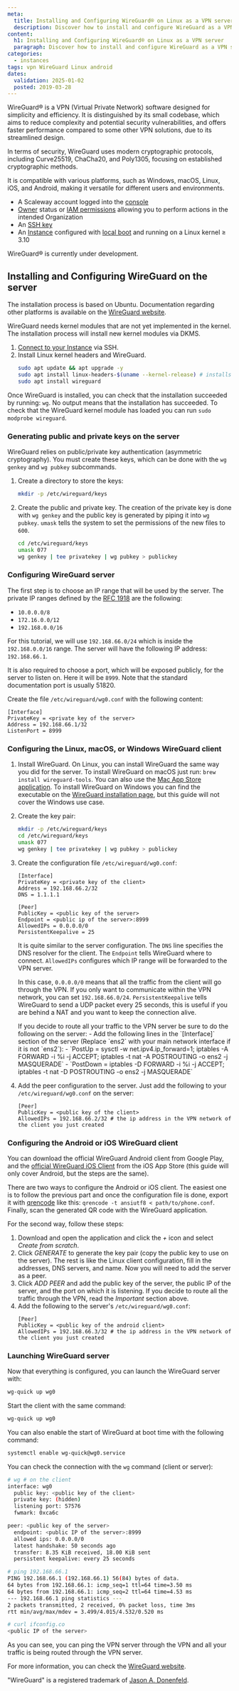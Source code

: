 ```yaml
---
meta:
  title: Installing and Configuring WireGuard® on Linux as a VPN server
  description: Discover how to install and configure WireGuard as a VPN server on Linux using Scaleway Instances. Follow our step-by-step guide to set up a secure and high-performance VPN server.
content:
  h1: Installing and Configuring WireGuard® on Linux as a VPN server
  paragraph: Discover how to install and configure WireGuard as a VPN server on Linux using Scaleway Instances. Follow our step-by-step guide to set up a secure and high-performance VPN server.
categories:
  - instances
tags: vpn WireGuard Linux android
dates:
  validation: 2025-01-02
  posted: 2019-03-28
---
```



<ClickableBanner
  productLogo="generic"
  title="Enhance security with WireGuard VPN on your Scaleway infrastructure."
  url="https://account.scaleway.com/register"
  label="Create your account"
/>
WireGuard® is a VPN (Virtual Private Network) software designed for simplicity and efficiency. It is distinguished by its small codebase, which aims to reduce complexity and potential security vulnerabilities, and offers faster performance compared to some other VPN solutions, due to its streamlined design.

In terms of security, WireGuard uses modern cryptographic protocols, including Curve25519, ChaCha20, and Poly1305, focusing on established cryptographic methods.

It is compatible with various platforms, such as Windows, macOS, Linux, iOS, and Android, making it versatile for different users and environments.

<Requirements />

- A Scaleway account logged into the [console](https://console.scaleway.com)
- [Owner](/iam/concepts/#owner) status or [IAM permissions](/iam/concepts/#permission) allowing you to perform actions in the intended Organization
- An [SSH key](/organizations-and-projects/how-to/create-ssh-key/)
- An [Instance](/instances/how-to/create-an-instance/) configured with [local boot](/instances/how-to/use-boot-modes/#how-to-use-local-boot) and running on a Linux kernel ≥ 3.10

<Message type="important">
  WireGuard® is currently under development.
</Message>

## Installing and Configuring WireGuard on the server

The installation process is based on Ubuntu. Documentation regarding other platforms is available on the [WireGuard website](https://www.wireguard.com/install/).

<Message type="note">
  WireGuard needs kernel modules that are not yet implemented in the kernel. The installation process will install new kernel modules via DKMS.
</Message>

1. [Connect to your Instance](/instances/how-to/connect-to-instance/) via SSH.
2. Install Linux kernel headers and WireGuard.
    ```bash
    sudo apt update && apt upgrade -y
    sudo apt install linux-headers-$(uname --kernel-release) # installs the right kernel headers for your version
    sudo apt install wireguard
    ```

Once WireGuard is installed, you can check that the installation succeeded by running: `wg`. No output means that the installation has succeeded. To check that the WireGuard kernel module has loaded you can run `sudo modprobe wireguard`.

### Generating public and private keys on the server

WireGuard relies on public/private key authentication (asymmetric cryptography). You must create these keys, which can be done with the `wg genkey` and `wg pubkey` subcommands.

1. Create a directory to store the keys:
    ```bash
    mkdir -p /etc/wireguard/keys
    ```
2. Create the public and private key. The creation of the private key is done with `wg genkey` and the public key is generated by piping it into `wg pubkey`. `umask` tells the system to set the permissions of the new files to `600`.
    ```bash
    cd /etc/wireguard/keys
    umask 077
    wg genkey | tee privatekey | wg pubkey > publickey
    ```

### Configuring WireGuard server

The first step is to choose an IP range that will be used by the server. The private IP ranges defined by the [RFC 1918](https://tools.ietf.org/html/rfc1918) are the following:

- `10.0.0.0/8`
- `172.16.0.0/12`
- `192.168.0.0/16`

For this tutorial, we will use `192.168.66.0/24` which is inside the `192.168.0.0/16` range. The server will have the following IP address: `192.168.66.1`.

It is also required to choose a port, which will be exposed publicly, for the server to listen on. Here it will be `8999`. Note that the standard documentation port is usually 51820.

Create the file `/etc/wireguard/wg0.conf` with the following content:

```
[Interface]
PrivateKey = <private key of the server>
Address = 192.168.66.1/32
ListenPort = 8999
```

### Configuring the Linux, macOS, or Windows WireGuard client

1. Install WireGuard. On Linux, you can install WireGuard the same way you did for the server. To install WireGuard on macOS just run: `brew install wireguard-tools`. You can also use the [Mac App Store application](https://apps.apple.com/us/app/wireguard/id1451685025?ls=1&mt=12). To install WireGuard on Windows you can find the executable on the [WireGuard installation page](https://www.wireguard.com/install/#installation), but this guide will not cover the Windows use case.
2. Create the key pair:
    ```bash
    mkdir -p /etc/wireguard/keys
    cd /etc/wireguard/keys
    umask 077
    wg genkey | tee privatekey | wg pubkey > publickey
    ```
3. Create the configuration file `/etc/wireguard/wg0.conf`:
    ```
    [Interface]
    PrivateKey = <private key of the client>
    Address = 192.168.66.2/32
    DNS = 1.1.1.1

    [Peer]
    PublicKey = <public key of the server>
    Endpoint = <public ip of the server>:8999
    AllowedIPs = 0.0.0.0/0
    PersistentKeepalive = 25
    ```

    It is quite similar to the server configuration. The `DNS` line specifies the DNS resolver for the client. The `Endpoint` tells WireGuard where to connect. `AllowedIPs` configures which IP range will be forwarded to the VPN server.

    In this case, `0.0.0.0/0` means that all the traffic from the client will go through the VPN. If you only want to communicate within the VPN network, you can set `192.168.66.0/24`. `PersistentKeepalive` tells WireGuard to send a UDP packet every 25 seconds, this is useful if you are behind a NAT and you want to keep the connection alive.

    <Message type="important">
      If you decide to route all your traffic to the VPN server be sure to do the following on the server:
        - Add the following lines in the `[Interface]` section of the server (Replace `ens2` with your main network interface if it is not `ens2`):
          - `PostUp = sysctl -w net.ipv4.ip_forward=1; iptables -A FORWARD -i %i -j ACCEPT; iptables -t nat -A POSTROUTING -o ens2 -j MASQUERADE`
          - `PostDown = iptables -D FORWARD -i %i -j ACCEPT; iptables -t nat -D POSTROUTING -o ens2 -j MASQUERADE`
    </Message>
4. Add the peer configuration to the server. Just add the following to your `/etc/wireguard/wg0.conf` on the server:
    ```
    [Peer]
    PublicKey = <public key of the client>
    AllowedIPs = 192.168.66.2/32 # the ip address in the VPN network of the client you just created
    ```

### Configuring the Android or iOS WireGuard client

You can download the official WireGuard Android client from Google Play, and the [official WireGuard iOS Client](https://apps.apple.com/us/app/wireguard/id1441195209?ls=1) from the iOS App Store (this guide will only cover Android, but the steps are the same).

There are two ways to configure the Android or iOS client. The easiest one is to follow the previous part and once the configuration file is done, export it with [qrencode](https://linux.die.net/man/1/qrencode) like this: `qrencode -t ansiutf8 < path/to/phone.conf`. Finally, scan the generated QR code with the WireGuard application.

For the second way, follow these steps:

1. Download and open the application and click the _+_ icon and select _Create from scratch_.
    <Lightbox image={image} alt="" />
2. Click _GENERATE_ to generate the key pair (copy the public key to use on the server). The rest is like the Linux client configuration, fill in the addresses, DNS servers, and name. Now you will need to add the server as a peer.
    <Lightbox image={image2} alt="" />
3. Click _ADD PEER_ and add the public key of the server, the public IP of the server, and the port on which it is listening. If you decide to route all the traffic through the VPN, read the _Important_ section above.
    <Lightbox image={image3} alt="" />
4. Add the following to the server's `/etc/wireguard/wg0.conf`:
    ```
    [Peer]
    PublicKey = <public key of the android client>
    AllowedIPs = 192.168.66.3/32 # the ip address in the VPN network of the client you just created
    ```

### Launching WireGuard server

Now that everything is configured, you can launch the WireGuard server with:

  ```bash
  wg-quick up wg0
  ```

Start the client with the same command:

  ```bash
  wg-quick up wg0
  ```

You can also enable the start of WireGuard at boot time with the following command:

  ```bash
  systemctl enable wg-quick@wg0.service
  ```

  You can check the connection with the `wg` command (client or server):

  ```bash
  # wg # on the client
  interface: wg0
    public key: <public key of the client>
    private key: (hidden)
    listening port: 57576
    fwmark: 0xca6c

  peer: <public key of the server>
    endpoint: <public IP of the server>:8999
    allowed ips: 0.0.0.0/0
    latest handshake: 50 seconds ago
    transfer: 8.35 KiB received, 18.00 KiB sent
    persistent keepalive: every 25 seconds

  # ping 192.168.66.1
  PING 192.168.66.1 (192.168.66.1) 56(84) bytes of data.
  64 bytes from 192.168.66.1: icmp_seq=1 ttl=64 time=3.50 ms
  64 bytes from 192.168.66.1: icmp_seq=2 ttl=64 time=4.53 ms
  --- 192.168.66.1 ping statistics ---
  2 packets transmitted, 2 received, 0% packet loss, time 3ms
  rtt min/avg/max/mdev = 3.499/4.015/4.532/0.520 ms

  # curl ifconfig.co
  <public IP of the server>
  ```

As you can see, you can ping the VPN server through the VPN and all your traffic is being routed through the VPN server.

For more information, you can check the [WireGuard website](https://www.wireguard.com/).

"WireGuard" is a registered trademark of [Jason A. Donenfeld](https://www.zx2c4.com/).